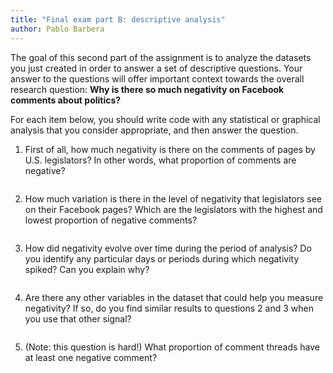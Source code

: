 ```yaml
---
title: "Final exam part B: descriptive analysis"
author: Pablo Barbera
---
```


The goal of this second part of the assignment is to analyze the datasets you just created in order to answer a set of descriptive questions. Your answer to the questions will offer important context towards the overall research question:  __Why is there so much negativity on Facebook comments about politics?__

For each item below, you should write code with any statistical or graphical analysis that you consider appropriate, and then answer the question.

1. First of all, how much negativity is there on the comments of pages by U.S. legislators? In other words, what proportion of comments are negative?

```r

```

2. How much variation is there in the level of negativity that legislators see on their Facebook pages? Which are the legislators with the highest and lowest proportion of negative comments?

```r

```

3. How did negativity evolve over time during the period of analysis? Do you identify any particular days or periods during which negativity spiked? Can you explain why?

```r

```

4. Are there any other variables in the dataset that could help you measure negativity? If so, do you find similar results to questions 2 and 3 when you use that other signal?

```r

```

5. (Note: this question is hard!) What proportion of comment threads have at least one negative comment?

```r

```


